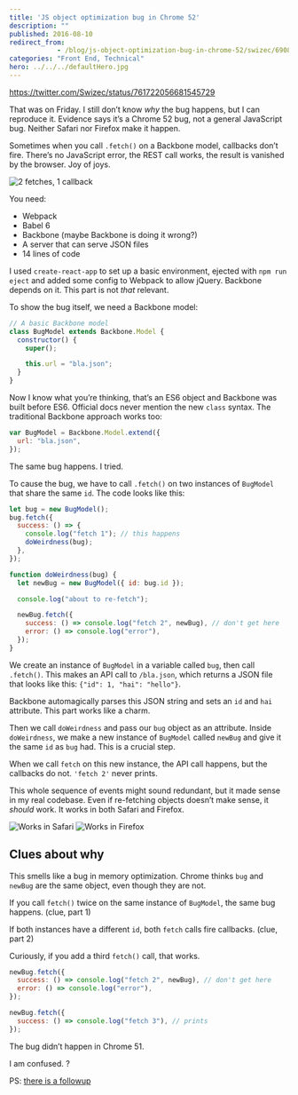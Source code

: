 ```yaml
---
title: 'JS object optimization bug in Chrome 52'
description: ""
published: 2016-08-10
redirect_from: 
            - /blog/js-object-optimization-bug-in-chrome-52/swizec/6908
categories: "Front End, Technical"
hero: ../../../defaultHero.jpg
---
```

https://twitter.com/Swizec/status/761722056681545729

That was on Friday. I still don’t know _why_ the bug happens, but I can reproduce it. Evidence says it’s a Chrome 52 bug, not a general JavaScript bug. Neither Safari nor Firefox make it happen.

Sometimes when you call `.fetch()` on a Backbone model, callbacks don’t fire. There’s no JavaScript error, the REST call works, the result is vanished by the browser. Joy of joys.

![2 fetches, 1 callback](./img/blog-wp-content-uploads-2016-08-chrome-eats-objects.gif)

You need:

- Webpack
- Babel 6
- Backbone (maybe Backbone is doing it wrong?)
- A server that can serve JSON files
- 14 lines of code

I used `create-react-app` to set up a basic environment, ejected with `npm run eject` and added some config to Webpack to allow jQuery. Backbone depends on it. This part is not _that_ relevant.

To show the bug itself, we need a Backbone model:

```javascript
// A basic Backbone model
class BugModel extends Backbone.Model {
  constructor() {
    super();

    this.url = "bla.json";
  }
}
```

Now I know what you’re thinking, that’s an ES6 object and Backbone was built before ES6. Official docs never mention the new `class` syntax. The traditional Backbone approach works too:

```javascript
var BugModel = Backbone.Model.extend({
  url: "bla.json",
});
```

The same bug happens. I tried.

To cause the bug, we have to call `.fetch()` on two instances of `BugModel` that share the same `id`. The code looks like this:

```javascript
let bug = new BugModel();
bug.fetch({
  success: () => {
    console.log("fetch 1"); // this happens
    doWeirdness(bug);
  },
});

function doWeirdness(bug) {
  let newBug = new BugModel({ id: bug.id });

  console.log("about to re-fetch");

  newBug.fetch({
    success: () => console.log("fetch 2", newBug), // don't get here
    error: () => console.log("error"),
  });
}
```

We create an instance of `BugModel` in a variable called `bug`, then call `.fetch()`. This makes an API call to `/bla.json`, which returns a JSON file that looks like this: `{"id": 1, "hai": "hello"}`.

Backbone automagically parses this JSON string and sets an `id` and `hai` attribute. This part works like a charm.

Then we call `doWeirdness` and pass our `bug` object as an attribute. Inside `doWeirdness`, we make a new instance of `BugModel` called `newBug` and give it the same `id` as `bug` had. This is a crucial step.

When we call `fetch` on this new instance, the API call happens, but the callbacks do not. `'fetch 2'` never prints.

This whole sequence of events might sound redundant, but it made sense in my real codebase. Even if re-fetching objects doesn’t make sense, it _should_ work. It works in both Safari and Firefox.

![Works in Safari](./img/blog-wp-content-uploads-2016-08-safari-does-not.gif) ![Works in Firefox](./img/blog-wp-content-uploads-2016-08-firefox-works-too.gif)

## Clues about why

This smells like a bug in memory optimization. Chrome thinks `bug` and `newBug` are the same object, even though they are not.

If you call `fetch()` twice on the same instance of `BugModel`, the same bug happens. (clue, part 1)

If both instances have a different `id`, both `fetch` calls fire callbacks. (clue, part 2)

Curiously, if you add a third `fetch()` call, that works.

```javascript
newBug.fetch({
  success: () => console.log("fetch 2", newBug), // don't get here
  error: () => console.log("error"),
});

newBug.fetch({
  success: () => console.log("fetch 3"), // prints
});
```

The bug didn’t happen in Chrome 51.

I am confused. ?

PS: [there is a followup](http://swizec.com/blog/i-broke-ajax-in-chrome-52-%f0%9f%98%b1/swizec/6914)
